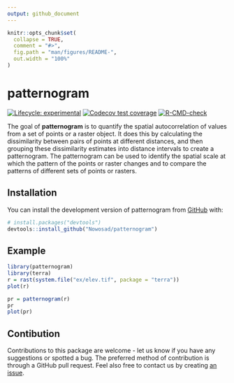 ```yaml
---
output: github_document
---
```


<!-- README.md is generated from README.Rmd. Please edit that file -->

```r
knitr::opts_chunk$set(
  collapse = TRUE,
  comment = "#>",
  fig.path = "man/figures/README-",
  out.width = "100%"
)
```

# patternogram

<!-- badges: start -->
[![Lifecycle: experimental](https://img.shields.io/badge/lifecycle-experimental-orange.svg)](https://lifecycle.r-lib.org/articles/stages.html#experimental)
[![Codecov test coverage](https://codecov.io/gh/Nowosad/patternogram/branch/main/graph/badge.svg)](https://app.codecov.io/gh/Nowosad/patternogram?branch=main)
[![R-CMD-check](https://github.com/Nowosad/patternogram/actions/workflows/R-CMD-check.yaml/badge.svg)](https://github.com/Nowosad/patternogram/actions/workflows/R-CMD-check.yaml)
<!-- badges: end -->

The goal of **patternogram** is to quantify the spatial autocorrelation of values from a set of points or a raster object. 
It does this by calculating the dissimilarity between pairs of points at different distances, and then grouping these dissimilarity estimates into distance intervals to create a patternogram.
The patternogram can be used to identify the spatial scale at which the pattern of the points or raster changes and to compare the patterns of different sets of points or rasters.

## Installation

You can install the development version of patternogram from [GitHub](https://github.com/) with:

``` r
# install.packages("devtools")
devtools::install_github("Nowosad/patternogram")
```

## Example

```r
library(patternogram)
library(terra)
r = rast(system.file("ex/elev.tif", package = "terra"))
plot(r)
```
```r
pr = patternogram(r)
pr
plot(pr)
```

## Contibution

Contributions to this package are welcome - let us know if you have any suggestions or spotted a bug.
The preferred method of contribution is through a GitHub pull request.
Feel also free to contact us by creating [an issue](https://github.com/Nowosad/patternogram/issues).